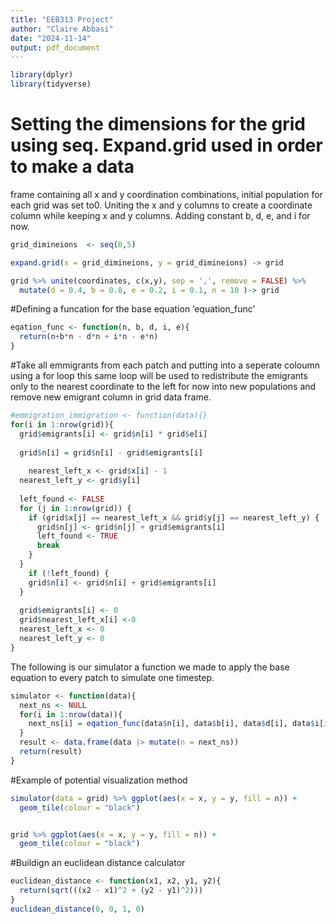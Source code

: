 ---
title: "EEB313 Project"
author: "Claire Abbasi"
date: "2024-11-14"
output: pdf_document
---
```{r, warning=FALSE}
library(dplyr)
library(tidyverse)
```

# Setting the dimensions for the grid using seq. Expand.grid used in order to make a data 
frame containing all x and y coordination combinations, initial population for each grid was set to0. Uniting the x and y columns to create a coordinate column while keeping x and y columns. Adding constant b, d, e, and i for now.

```{r}
grid_dimineions  <- seq(0,5)

expand.grid(x = grid_dimineions, y = grid_dimineions) -> grid

grid %>% unite(coordinates, c(x,y), sep = ',', remove = FALSE) %>% 
  mutate(d = 0.4, b = 0.8, e = 0.2, i = 0.1, n = 10 )-> grid

```


#Defining a funcation for the base equation 'equation_func'
```{r}
eqation_func <- function(n, b, d, i, e){
  return(n+b*n - d*n + i*n - e*n)
}

```


#Take all emmigrants from each patch and putting into a seperate coloumn using a for loop
this same loop will be used to redistribute the emigrants only to the nearest coordinate
to the left for now into new populations and remove new emigrant column in grid data frame.
```{r}
#emmigration_immigration <- function(data){}
for(i in 1:nrow(grid)){
  grid$emigrants[i] <- grid$n[i] * grid$e[i]
  
  grid$n[i] = grid$n[i] - grid$emigrants[i]
  
    nearest_left_x <- grid$x[i] - 1
  nearest_left_y <- grid$y[i]
  
  left_found <- FALSE
  for (j in 1:nrow(grid)) {
    if (grid$x[j] == nearest_left_x && grid$y[j] == nearest_left_y) {
      grid$n[j] <- grid$n[j] + grid$emigrants[i]
      left_found <- TRUE
      break
    }
  }
    if (!left_found) {
    grid$n[i] <- grid$n[i] + grid$emigrants[i]
  }
  
  grid$emigrants[i] <- 0  
  grid$nearest_left_x[i] <-0
  nearest_left_x <- 0
  nearest_left_y <- 0
}

```



The following is our simulator a function we made to apply the base equation to every
patch to simulate one timestep.
```{r}
simulator <- function(data){
  next_ns <- NULL
  for(i in 1:nrow(data)){
    next_ns[i] = eqation_func(data$n[i], data$b[i], data$d[i], data$i[i], data$e[i])
  }
  result <- data.frame(data |> mutate(n = next_ns))
  return(result)
}

```

#Example of potential visualization method
```{r}
simulator(data = grid) %>% ggplot(aes(x = x, y = y, fill = n)) +
  geom_tile(colour = "black")


grid %>% ggplot(aes(x = x, y = y, fill = n)) +
  geom_tile(colour = "black")
```


#Buildign an euclidean distance calculator
```{r}
euclidean_distance <- function(x1, x2, y1, y2){
  return(sqrt(((x2 - x1)^2 + (y2 - y1)^2)))
}
euclidean_distance(0, 0, 1, 0)
```
 




